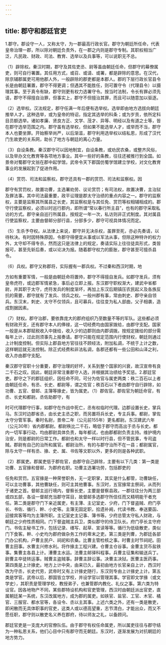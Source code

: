 ```yaml
---
---
---
```

title: 郡守和郡廷官吏
---



1.郡守。郡设守一人，又称太守，为一郡最高行政长官。郡守为朝廷所任命，代表皇帝治理一郡，所以除对朝廷负责外，在一郡之内则是郡守专制。其职权相当广泛，凡民政、财政、司法、教育、选举以及兵事等，可以说职无不总。

（1）辟除权。秦汉时期，郡守及其佐吏丞、尉等虽由朝廷任命，但郡守的幕僚属吏，则可自行署置。其任用方式，或召、或请、或署，都是辟除的意思。在汉代，除京辅郡属吏可用他郡人外，一般辟除的郡吏都是本郡人。郡的下层行政长官县令长是由朝廷署置，郡守不得更调；但遇其不能胜任，则可置守令（代理县令）以摄理其事。至于真令有缺，郡守则更有权力选署守令。按当时法制，令长有罪必须先请，郡守不得擅自治罪，但事实上，郡守不但擅治其罪，而且可以随意加以驱逐。

（2）选举权。汉法规定，郡守任满一年后便有选举权。选举即由地方选拔向朝廷推举人才。这种选举，或为皇帝的特诏，指定其选举的科条；或为岁贡，依所定科目员额选举。诸如孝廉、贤良方正、文学、茂才、异等、明经以及有道之士等，皆在郡守选举范围之内。郡守虽有选举权，但如果不能选举人才，或举而不当，郡守本人也要坐罪。开始察举尚严，以后渐滥，郡守利用选举权以结私恩，形成了汉代门生故吏的关系网，助长了地方与朝廷的离心力量。

（3）自设条教。秦汉郡守可以因地制宜，自设条教，或劝民农桑，或整齐风俗，以及举办文化教育等各项地方事业。其中一些好的条教，往往还被推行到全国。如景帝对蜀郡守文翁在郡中起学馆，武帝令天下郡国仿蜀学馆建立学校，对文化教育事业的发展起到了促进作用。

（4）赏罚、司法和监察权。郡守还具有一郡的赏罚、司法和监察权。因

郡守有赏罚权，故置功曹，主选署劝劳、议论赏罚；有司法权，故置决曹，主治狱及罪法事。其中司法最重要，政平讼理是郡太守治绩的重点内容之一。郡守的监察权，主要是监察其所属县之长吏，其监察权是与其任免、赏罚等权相辅相成的。郡守行使监察权，必须以时巡行郡内，即所谓“常以春行所主县”，也有的郡守采取私访的方式。郡守亲自巡行所属县，按规定一年一次，私访则非正式制度。其对属县行使监察权，主要由督邮分部行县，分部多少，郡守可视具体情况而定。

（5）生杀予夺权。从法律上来说，郡守并无决杀权，虽罪至死，亦必先奏请，以待秋决。有时因特殊原因，令郡守得便宜从事或以军法从事，但除这种特许的权力外，太守却不得专杀，然而这只是法律上的规定，奏请实际上往往徒具形式，类皆报可，甚至先斩后奏，或以论决为报。随着郡守权力的膨胀，郡守甚至可擅杀县令。

（6）兵权。郡守又称郡将，实际握有一郡兵权。不过秦和西汉时期，地

方如有重要军情，一般是由朝廷命将置帅，郡守不得擅自发兵。如郡守发兵，须有皇帝虎符，或边郡军情紧急，事后必立即上报。东汉郡守职权渐大，建武中省都尉，并其职于太守，虎符发兵的制度渐坏，再加上东汉后期镇压农民起义及各族反抗的需要，郡守就有了发兵、领兵之权。一般州郡有事，常由刺史、郡守亲自领兵。东汉末，刺史、太守不仅领兵，且可募兵，往往变为私人部曲，父子相袭，造成割据因素。

（7）财权。郡守治郡，要依靠庞大的郡府组织乃至数量不等的军队。这些都必须有财政开支，还有郡守本人的俸禄，这一切经费均由国家拨给，由郡守支配。国家一般是从本郡赋税收入中拨给，收入少的边郡则由内郡调拨。按规定拨给的部分需每年上计，过此则须事先上报奏请。郡守只能在规定范围内行使财权，朝廷则通过上计制度控制。但实际上郡县地方官往往不顾经法，附加私调，不统于上计之数，这样朝廷就无法控制。除正式经费和非法私调，各郡还都有一些公田和山泽之利，收入亦由郡守支配。

秦汉郡守官职十分重要，郡守治理的好坏，关系到整个国家的兴衰，故汉宣帝有良二千石之叹。因此，朝廷非常注重郡守人选，并根据其治绩给予奖惩。2.郡廷官吏。郡守之下的郡廷组织，因任命不同，可分为佐官与属吏两类：秩二百石以上者由朝廷任命，有丞、长史、都尉等，谓之佐官；秩百石以下者由郡守自行辟除，如功曹、五官、督邮、主簿等掾史，皆为属吏。（1）郡佐官。郡佐官为朝廷命官，有丞、长史和都尉。丞佐助郡守，有

时可代理郡守行事，如郡守在作战中死亡，丞有权临时代理。边郡设置长史，掌兵马。东汉时边郡省丞，由长史主丞之职，而另置将兵长史，专主兵事。都尉，掌佐太守分管军事。秦时名尉，景帝二年（公元前155年）更名都尉。东汉建武六年（公元30年）省内郡都尉。都尉秩比二千石，略低于郡守而高出于丞与长史。都内一切军事行动，均由郡尉具体负责，每年都试，也由郡都尉负责主持。维护境内治安，则是都尉的日常工作。都尉也和太守一样以时行县，但不管民事，专司盗贼。郡尉有自己的治所和属官。都尉治所，有的与郡守治所不在一县；都尉属官，除与太守一样有丞、掾、史、属、书佐等文职以外，更多的则是各种武职。

（2）郡属吏。郡属吏低于郡佐官，由郡守自己辟除，主要有以下几类：第一类是功曹、五官掾和督邮，为郡府右职。功曹主选署功劳，包括郡吏的

任免和赏罚。五官掾是一种荣誉职务，无一定职掌，其实是什么都管，功曹缺任，可以主功曹事，其他曹缺任，则可主其他曹事。东汉时，五官掾常主祭祠，从而列于诸吏之首。督邮主巡行境内，督察长吏，主要是督察县政。一郡往往分为两三部或四五部，各设一督邮充当郡守耳目，故督邮多选郡守所信任而又精明能干者充任。第二类是郡守门下亲近属吏，有主薄、主记室史、少府，门下督盗贼、府门亭长、书佐、循行、幹、小史等。主簿无固定职，拾遗补阙，代读书教、奉送要函、迎接宾客等均为主簿所职。主记室史主记事、簿书等。少府总管太守私人财政，与朝廷之少府性质相同。门下督盗贼主兵卫，类似郡守的侍卫队长。府门亭长主守府门。书佐主秘书工作，包括记录、缮写、起草、宣读等等。循行为低级散吏，类似门下食客。幹、小史均为郡府做杂务工作的卑末之吏。第三类是列曹，为郡廷各部门办公机构，户曹主民户、祠祀和农桑。比曹主管检核之事。时曹主时节祠祀。田曹主田事。水曹主兴修水利。将作掾主工程兴建。仓曹主仓谷事。金曹主货币盐铁事。集曹主各县上计。漕曹主水运。法曹主邮驿科程事。兵曹主征集和输送兵丁。尉曹主卒徒转运事。贼曹主盗贼事。辞曹主辞讼事。决曹主决狱。医曹主医药事。第四类是上计掾史。地方上计中央，由来已久，最初由地方长官亲自上计，西汉时改为守丞，长史代劳，武帝时又有上计掾史随行，东汉则专由上计掾史上计。第五类是学官。武帝以后，郡国皆立学校，并设学官以管理其事。学官即文学掾（或文学史），其职责是管理学校，教授弟子，也兼管郡内教化、礼仪之事。第六类为特设官。因各地物产不同，某些郡特设机构和官吏管理，西汉时由朝廷派出官吏，直属朝廷某一系统，东汉改属地方，成为郡的属吏。如铁官、盐官、工官、木官、橘官、三服官、都水官等，各设令、丞以主其事。上述六类之外，还有一类是散吏，即闲散而无具体职事的官吏，这类人或以德高望重，志节清白，才能出众，而又不愿任职，郡守则以散吏名义养在郡府，待以师友之礼，以备顾问。

郡廷官吏是一支庞大的官僚队伍。由于郡守有权任命属吏，所以属吏往往与郡守结为一种私恩关系，他们心目中只有郡守而无朝廷。东汉时，逐渐发展为对抗朝廷的地方势力。